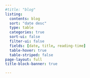 ```yaml
---
#title: "blog"
listing:
  contents: blog
  sort: "date desc"
  type: table
  categories: true
  sort-ui: false
  filter-ui: false
  fields: [date, title, reading-time]
  table-hover: true
  table-striped: false
page-layout: full
title-block-banner: true

---
```

